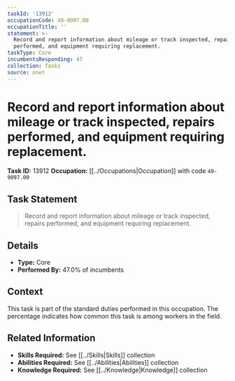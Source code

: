 ```yaml
---
taskId: '13912'
occupationCode: 49-9097.00
occupationTitle: ''
statement: >-
  Record and report information about mileage or track inspected, repairs
  performed, and equipment requiring replacement.
taskType: Core
incumbentsResponding: 47
collection: Tasks
source: onet
---
```

# Record and report information about mileage or track inspected, repairs performed, and equipment requiring replacement.

**Task ID:** 13912
**Occupation:** [[../Occupations|Occupation]] with code `49-9097.00`

## Task Statement

> Record and report information about mileage or track inspected, repairs performed, and equipment requiring replacement.

## Details

- **Type:** Core
- **Performed By:** 47.0% of incumbents

## Context

This task is part of the standard duties performed in this occupation. The percentage indicates how common this task is among workers in the field.

## Related Information

- **Skills Required:** See [[../Skills|Skills]] collection
- **Abilities Required:** See [[../Abilities|Abilities]] collection
- **Knowledge Required:** See [[../Knowledge|Knowledge]] collection
